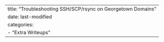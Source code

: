 ---
title: "Troubleshooting SSH/SCP/rsync on Georgetown Domains"
date: last-modified
categories:
  - "Extra Writeups"
---